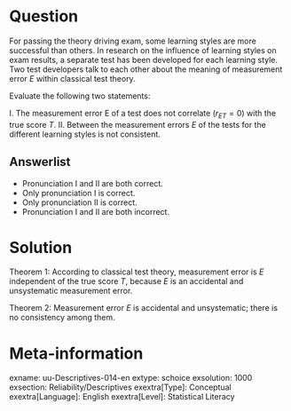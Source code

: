 Question
========
  
For passing the theory driving exam, some learning styles are more successful than others. In research on the influence of learning styles on exam results, a separate test has been developed for each learning style. Two test developers talk to each other about the meaning of measurement error $E$ within classical test theory.

Evaluate the following two statements:

I. The measurement error E of a test does not correlate ($r_{ET} = 0$) with the true score $T$. 
II. Between the measurement errors $E$ of the tests for the different learning styles is not consistent.

  
Answerlist
----------
* Pronunciation I and II are both correct.
* Only pronunciation I is correct.
* Only pronunciation II is correct.
* Pronunciation I and II are both incorrect.


Solution
========
Theorem 1: According to classical test theory, measurement error is $E$ independent of the true score $T$, because $E$ is an accidental and unsystematic measurement error.

Theorem 2: Measurement error $E$ is accidental and unsystematic; there is no consistency among them.

Meta-information
================
exname: uu-Descriptives-014-en
extype: schoice
exsolution: 1000
exsection: Reliability/Descriptives
exextra[Type]: Conceptual
exextra[Language]: English
exextra[Level]: Statistical Literacy
